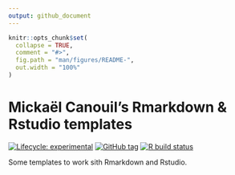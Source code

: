 ```yaml
---
output: github_document
---
```


<!-- README.md is generated from README.Rmd. Please edit that file -->

```r
knitr::opts_chunk$set(
  collapse = TRUE,
  comment = "#>",
  fig.path = "man/figures/README-",
  out.width = "100%"
)
```

# Mickaël Canouil's Rmarkdown & Rstudio templates

<!-- badges: start -->
[![Lifecycle: experimental](https://img.shields.io/badge/lifecycle-experimental-orange.svg)](https://www.tidyverse.org/lifecycle/#experimental)
[![GitHub tag](https://img.shields.io/github/tag/mcanouil/mctemplates.svg?label=latest tag&include_prereleases)](https://github.com/mcanouil/mctemplates)
[![R build status](https://github.com/mcanouil/mctemplates/workflows/R-CMD-check/badge.svg)](https://github.com/mcanouil/mctemplates/actions)
<!-- badges: end -->

Some templates to work sith Rmarkdown and Rstudio.
